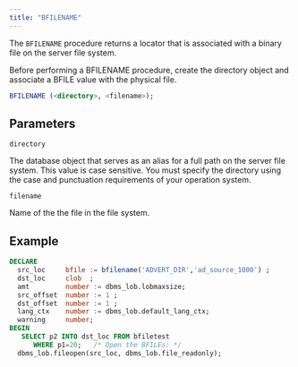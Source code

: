 ```yaml
---
title: "BFILENAME"
---
```


The `BFILENAME` procedure returns a locator that is associated with a binary file on the server file system.

Before performing a BFILENAME procedure, create the directory object and associate a BFILE value with the physical file.

```sql
BFILENAME (<directory>, <filename>); 
```

## Parameters

`directory`

The database object that serves as an alias for a full path on the server file system. This value is case sensitive. You must specify the directory using the case and punctuation requirements of your operation system. 

`filename`

 Name of the the file in the file system.


## Example

``` sql
DECLARE
  src_loc     bfile := bfilename('ADVERT_DIR','ad_source_1000') ;
  dst_loc     clob  ;
  amt         number := dbms_lob.lobmaxsize;
  src_offset  number := 1 ;
  dst_offset  number := 1 ;
  lang_ctx    number := dbms_lob.default_lang_ctx;
  warning     number;
BEGIN
   SELECT p2 INTO dst_loc FROM bfiletest 
      WHERE p1=20;   /* Open the BFILEs: */
  dbms_lob.fileopen(src_loc, dbms_lob.file_readonly);
```